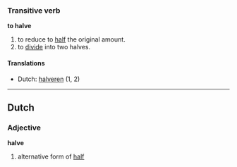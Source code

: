 ===Transitive verb===
'''to halve'''

# to reduce to [[half]] the original amount.
# to [[divide]] into two halves.

====Translations====
*Dutch: [[halveren]] (1, 2)

----
==Dutch==
===Adjective===
'''halve'''

# alternative form of [[half]]